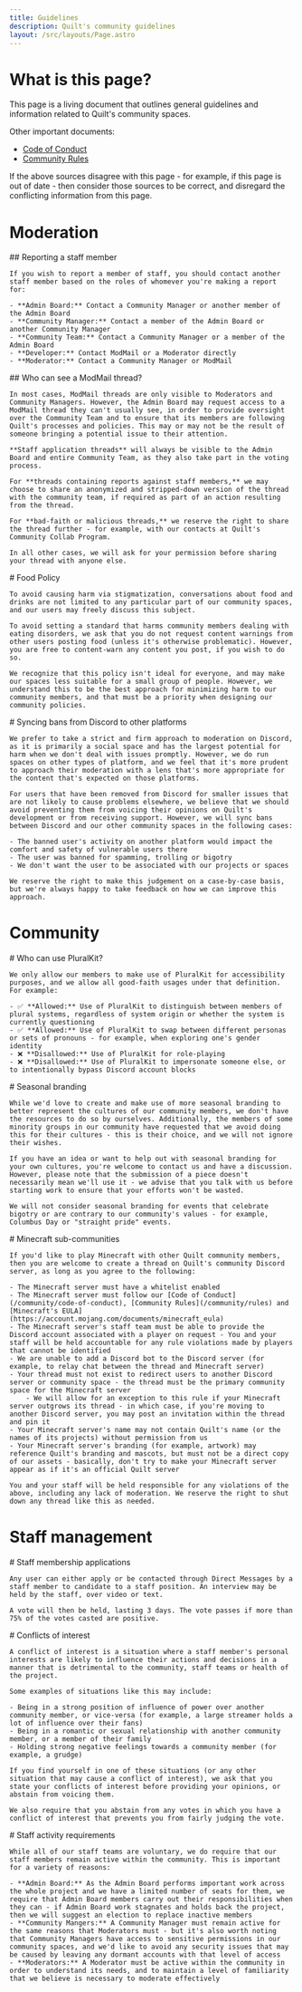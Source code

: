 ```yaml
---
title: Guidelines
description: Quilt's community guidelines
layout: /src/layouts/Page.astro
---
```



# What is this page?

This page is a living document that outlines general guidelines and information related to Quilt's community spaces.

Other important documents:

- [Code of Conduct](/community/code-of-conduct)
- [Community Rules](/community/rules)

If the above sources disagree with this page - for example, if this page is out of date - then consider those sources to be correct, and disregard the conflicting information from this page.

# Moderation

<Message>
	## Reporting a staff member

	If you wish to report a member of staff, you should contact another staff member based on the roles of whomever you're making a report for:

	- **Admin Board:** Contact a Community Manager or another member of the Admin Board
	- **Community Manager:** Contact a member of the Admin Board or another Community Manager
	- **Community Team:** Contact a Community Manager or a member of the Admin Board
	- **Developer:** Contact ModMail or a Moderator directly
	- **Moderator:** Contact a Community Manager or ModMail
</Message>

<Message>
	## Who can see a ModMail thread?

	In most cases, ModMail threads are only visible to Moderators and Community Managers. However, the Admin Board may request access to a ModMail thread they can't usually see, in order to provide oversight over the Community Team and to ensure that its members are following Quilt's processes and policies. This may or may not be the result of someone bringing a potential issue to their attention.

	**Staff application threads** will always be visible to the Admin Board and entire Community Team, as they also take part in the voting process.

	For **threads containing reports against staff members,** we may choose to share an anonymized and stripped-down version of the thread with the community team, if required as part of an action resulting from the thread.

	For **bad-faith or malicious threads,** we reserve the right to share the thread further - for example, with our contacts at Quilt's Community Collab Program.

	In all other cases, we will ask for your permission before sharing your thread with anyone else.
</Message>

<Message>
	# Food Policy

	To avoid causing harm via stigmatization, conversations about food and drinks are not limited to any particular part of our community spaces, and our users may freely discuss this subject.

	To avoid setting a standard that harms community members dealing with eating disorders, we ask that you do not request content warnings from other users posting food (unless it's otherwise problematic). However, you are free to content-warn any content you post, if you wish to do so.

	We recognize that this policy isn't ideal for everyone, and may make our spaces less suitable for a small group of people. However, we understand this to be the best approach for minimizing harm to our community members, and that must be a priority when designing our community policies.
</Message>

<Message>
	# Syncing bans from Discord to other platforms

	We prefer to take a strict and firm approach to moderation on Discord, as it is primarily a social space and has the largest potential for harm when we don't deal with issues promptly. However, we do run spaces on other types of platform, and we feel that it's more prudent to approach their moderation with a lens that's more appropriate for the content that's expected on those platforms.

	For users that have been removed from Discord for smaller issues that are not likely to cause problems elsewhere, we believe that we should avoid preventing them from voicing their opinions on Quilt's development or from receiving support. However, we will sync bans between Discord and our other community spaces in the following cases:

	- The banned user's activity on another platform would impact the comfort and safety of vulnerable users there
	- The user was banned for spamming, trolling or bigotry
	- We don't want the user to be associated with our projects or spaces

	We reserve the right to make this judgement on a case-by-case basis, but we're always happy to take feedback on how we can improve this approach.
</Message>

# Community

<Message>
	# Who can use PluralKit?

	We only allow our members to make use of PluralKit for accessibility purposes, and we allow all good-faith usages under that definition. For example:

	- ✅ **Allowed:** Use of PluralKit to distinguish between members of plural systems, regardless of system origin or whether the system is currently questioning
	- ✅ **Allowed:** Use of PluralKit to swap between different personas or sets of pronouns - for example, when exploring one's gender identity
	- ❌ **Disallowed:** Use of PluralKit for role-playing
	- ❌ **Disallowed:** Use of PluralKit to impersonate someone else, or to intentionally bypass Discord account blocks
</Message>

<Message>
	# Seasonal branding

	While we'd love to create and make use of more seasonal branding to better represent the cultures of our community members, we don't have the resources to do so by ourselves. Additionally, the members of some minority groups in our community have requested that we avoid doing this for their cultures - this is their choice, and we will not ignore their wishes.

	If you have an idea or want to help out with seasonal branding for your own cultures, you're welcome to contact us and have a discussion. However, please note that the submission of a piece doesn't necessarily mean we'll use it - we advise that you talk with us before starting work to ensure that your efforts won't be wasted.

	We will not consider seasonal branding for events that celebrate bigotry or are contrary to our community's values - for example, Columbus Day or "straight pride" events.
</Message>

<Message>
	# Minecraft sub-communities

	If you'd like to play Minecraft with other Quilt community members, then you are welcome to create a thread on Quilt's community Discord server, as long as you agree to the following:

	- The Minecraft server must have a whitelist enabled
	- The Minecraft server must follow our [Code of Conduct](/community/code-of-conduct), [Community Rules](/community/rules) and [Minecraft's EULA](https://account.mojang.com/documents/minecraft_eula)
	- The Minecraft server's staff team must be able to provide the Discord account associated with a player on request - You and your staff will be held accountable for any rule violations made by players that cannot be identified
	- We are unable to add a Discord bot to the Discord server (for example, to relay chat between the thread and Minecraft server)
	- Your thread must not exist to redirect users to another Discord server or community space - the thread must be the primary community space for the Minecraft server
		- We will allow for an exception to this rule if your Minecraft server outgrows its thread - in which case, if you're moving to another Discord server, you may post an invitation within the thread and pin it
	- Your Minecraft server's name may not contain Quilt's name (or the names of its projects) without permission from us
	- Your Minecraft server's branding (for example, artwork) may reference Quilt's branding and mascots, but must not be a direct copy of our assets - basically, don't try to make your Minecraft server appear as if it's an official Quilt server

	You and your staff will be held responsible for any violations of the above, including any lack of moderation. We reserve the right to shut down any thread like this as needed.
</Message>

# Staff management

<Message>
	# Staff membership applications

	Any user can either apply or be contacted through Direct Messages by a staff member to candidate to a staff position. An interview may be held by the staff, over video or text.

	A vote will then be held, lasting 3 days. The vote passes if more than 75% of the votes casted are positive.
</Message>

<Message>
	# Conflicts of interest

	A conflict of interest is a situation where a staff member's personal interests are likely to influence their actions and decisions in a manner that is detrimental to the community, staff teams or health of the project.

	Some examples of situations like this may include:

	- Being in a strong position of influence of power over another community member, or vice-versa (for example, a large streamer holds a lot of influence over their fans)
	- Being in a romantic or sexual relationship with another community member, or a member of their family
	- Holding strong negative feelings towards a community member (for example, a grudge)

	If you find yourself in one of these situations (or any other situation that may cause a conflict of interest), we ask that you state your conflicts of interest before providing your opinions, or abstain from voicing them.

	We also require that you abstain from any votes in which you have a conflict of interest that prevents you from fairly judging the vote.
</Message>

<Message>
	# Staff activity requirements

	While all of our staff teams are voluntary, we do require that our staff members remain active within the community. This is important for a variety of reasons:

	- **Admin Board:** As the Admin Board performs important work across the whole project and we have a limited number of seats for them, we require that Admin Board members carry out their responsibilities when they can - if Admin Board work stagnates and holds back the project, then we will suggest an election to replace inactive members
	- **Community Mangers:** A Community Manager must remain active for the same reasons that Moderators must - but it's also worth noting that Community Managers have access to sensitive permissions in our community spaces, and we'd like to avoid any security issues that may be caused by leaving any dormant accounts with that level of access
	- **Moderators:** A Moderator must be active within the community in order to understand its needs, and to maintain a level of familiarity that we believe is necessary to moderate effectively
</Message>
